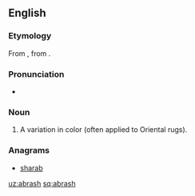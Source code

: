 ==English==

===Etymology===
From {{etyl|tr|en}} {{term|abraş|lang=tr}}, from {{etyl|ar|en}} {{term|أَبْرَش|tr='abraš||dappled, mottled|lang=ar}}.

===Pronunciation===
* {{a|US}} {{IPA|/ˈɑ.bɹəʃ/|/ˈɑ.bɹɑʃ/|lang=en}}

===Noun===
{{head|en|noun}}

# A variation in color (often applied to Oriental rugs).

===Anagrams===
* [[sharab#English|sharab]]

[[uz:abrash]]
[[sq:abrash]]